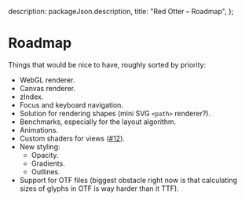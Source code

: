 
  description: packageJson.description,
  title: "Red Otter – Roadmap",
};

# Roadmap

Things that would be nice to have, roughly sorted by priority:

- WebGL renderer.
- Canvas renderer.
- zIndex.
- Focus and keyboard navigation.
- Solution for rendering shapes (mini SVG `<path>` renderer?).
- Benchmarks, especially for the layout algorithm.
- Animations.
- Custom shaders for views ([#12](https://github.com/tchayen/red-otter/issues/12)).
- New styling:
  - Opacity.
  - Gradients.
  - Outlines.
- Support for OTF files (biggest obstacle right now is that calculating sizes of glyphs in OTF is way harder than it TTF).
